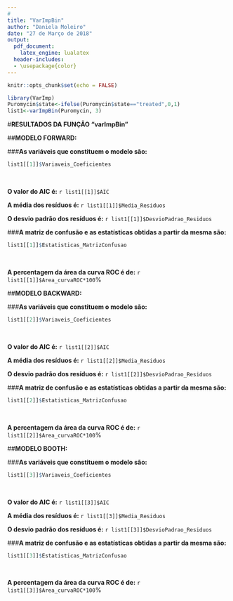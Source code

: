 ---
#
title: "VarImpBin"
author: "Daniela Moleiro"
date: "27 de Março de 2018"
output: 
  pdf_document: 
    latex_engine: lualatex
  header-includes:
  - \usepackage{color}
---
```{r setup, include=FALSE}
knitr::opts_chunk$set(echo = FALSE)
```


```{r varImpBin, echo=FALSE, cache=FALSE, include=FALSE, results=FALSE, warning=FALSE, comment=FALSE, warning=FALSE}
library(VarImp)
Puromycin$state<-ifelse(Puromycin$state=="treated",0,1) 
list1<-varImpBin(Puromycin, 3)
```
#**RESULTADOS DA FUNÇÃO "varImpBin"**

##\color{blue}**MODELO FORWARD:**\color{black}

###**As variáveis que constituem o modelo são:**  
```{r, echo=FALSE}
list1[[1]]$Variaveis_Coeficientes
```
&nbsp;

**O valor do AIC é:**
`r list1[[1]]$AIC`

**A média dos resíduos é:**
`r list1[[1]]$Media_Residuos`

**O desvio padrão dos resíduos é:**
`r list1[[1]]$DesvioPadrao_Residuos`


###**A matriz de confusão e as estatísticas obtidas a partir da mesma são:**
```{r, echo=FALSE}
list1[[1]]$Estatisticas_MatrizConfusao
```

&nbsp;

**A percentagem da área da curva ROC é de:**
`r list1[[1]]$Area_curvaROC*100`%


##\color{blue}**MODELO BACKWARD:**\color{black}

###**As variáveis que constituem o modelo são:**
```{r, echo=FALSE}
list1[[2]]$Variaveis_Coeficientes
```

&nbsp;

**O valor do AIC é:**
`r list1[[2]]$AIC`

**A média dos resíduos é:** 
`r list1[[2]]$Media_Residuos`

**O desvio padrão dos resíduos é:** 
`r list1[[2]]$DesvioPadrao_Residuos`


###**A matriz de confusão e as estatísticas obtidas a partir da mesma são:**
```{r, echo=FALSE}
list1[[2]]$Estatisticas_MatrizConfusao
```

&nbsp;

**A percentagem da área da curva ROC é de:**
`r list1[[2]]$Area_curvaROC*100`%


##\color{blue}**MODELO BOOTH:**\color{black}

###**As variáveis que constituem o modelo são:**
```{r, echo=FALSE}
list1[[3]]$Variaveis_Coeficientes
```

&nbsp;

**O valor do AIC é:**
`r list1[[3]]$AIC`

**A média dos resíduos é:**
`r list1[[3]]$Media_Residuos`

**O desvio padrão dos resíduos é:**
`r list1[[3]]$DesvioPadrao_Residuos`


###**A matriz de confusão e as estatísticas obtidas a partir da mesma são:**
```{r, echo=FALSE}
list1[[3]]$Estatisticas_MatrizConfusao
```

&nbsp;

**A percentagem da área da curva ROC é de:**
`r list1[[3]]$Area_curvaROC*100`%

